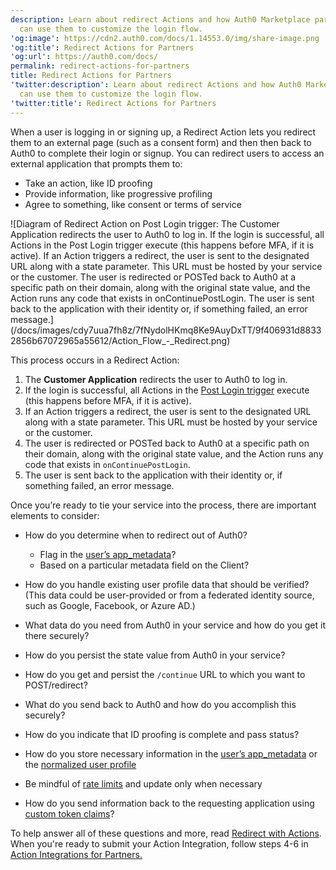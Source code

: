 ```yaml
---
description: Learn about redirect Actions and how Auth0 Marketplace partners
  can use them to customize the login flow.
'og:image': https://cdn2.auth0.com/docs/1.14553.0/img/share-image.png
'og:title': Redirect Actions for Partners
'og:url': https://auth0.com/docs/
permalink: redirect-actions-for-partners
title: Redirect Actions for Partners
'twitter:description': Learn about redirect Actions and how Auth0 Marketplace partners
  can use them to customize the login flow.
'twitter:title': Redirect Actions for Partners
---
```

When a user is logging in or signing up, a Redirect Action lets you redirect them to an external page (such as a consent form) and then then back to Auth0 to complete their login or signup. You can redirect users to access an external application that prompts them to:

* Take an action, like ID proofing
* Provide information, like progressive profiling
* Agree to something, like consent or terms of service

<Frame>![Diagram of Redirect Action on Post Login trigger: The Customer Application redirects the user to Auth0 to log in.  If the login is successful, all Actions in the Post Login trigger execute (this happens before MFA, if it is active). If an Action triggers a redirect, the user is sent to the designated URL along with a state parameter. This URL must be hosted by your service or the customer. The user is redirected or POSTed back to Auth0 at a specific path on their domain, along with the original state value, and the Action runs any code that exists in onContinuePostLogin. The user is sent back to the application with their identity or, if something failed, an error message.](/docs/images/cdy7uua7fh8z/7fNydolHKmq8Ke9AuyDxTT/9f406931d88332856b67072965a55612/Action_Flow_-_Redirect.png)</Frame>

This process occurs in a Redirect Action:

1. The **Customer Application** redirects the user to Auth0 to log in.
2. If the login is successful, all Actions in the [Post Login trigger](/docs/customize/actions/explore-triggers/signup-and-login-triggers/login-trigger) execute (this happens before MFA, if it is active).
3. If an Action triggers a redirect, the user is sent to the designated URL along with a state parameter. This URL must be hosted by your service or the customer.
4. The user is redirected or POSTed back to Auth0 at a specific path on their domain, along with the original state value, and the Action runs any code that exists in `onContinuePostLogin`.
5. The user is sent back to the application with their identity or, if something failed, an error message.

Once you’re ready to tie your service into the process, there are important elements to consider:

* How do you determine when to redirect out of Auth0?

  + Flag in the [user’s app_metadata](/docs/manage-users/user-accounts/metadata/manage-metadata-rules)?
  + Based on a particular metadata field on the Client?
* How do you handle existing user profile data that should be verified? (This data could be user-provided or from a federated identity source, such as Google, Facebook, or Azure AD.)
* What data do you need from Auth0 in your service and how do you get it there securely?
* How do you persist the state value from Auth0 in your service?
* How do you get and persist the `/continue` URL to which you want to POST/redirect?
* What do you send back to Auth0 and how do you accomplish this securely?
* How do you indicate that ID proofing is complete and pass status?
* How do you store necessary information in the [user’s app_metadata](/docs/manage-users/user-accounts/metadata/manage-metadata-rules) or the [normalized user profile](/docs/manage-users/user-accounts/user-profiles/user-profile-structure)
* Be mindful of [rate limits](/docs/troubleshoot/customer-support/operational-policies/rate-limit-policy/management-api-endpoint-rate-limits) and update only when necessary
* How do you send information back to the requesting application using [custom token claims](/docs/get-started/apis/scopes/sample-use-cases-scopes-and-claims)?

To help answer all of these questions and more, read [Redirect with Actions](/docs/customize/actions/explore-triggers/signup-and-login-triggers/login-trigger/redirect-with-actions). When you're ready to submit your Action Integration, follow steps 4-6 in [Action Integrations for Partners.](/docs/customize/integrations/marketplace-partners/actions-integrations-for-partners)